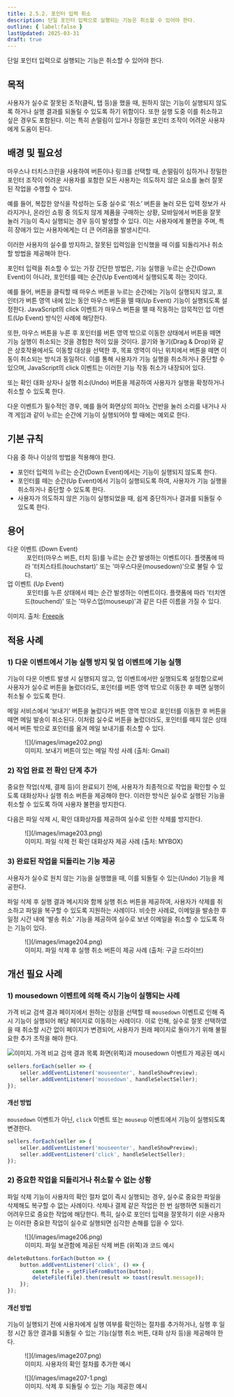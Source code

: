```yaml
---
title: 2.5.2. 포인터 입력 취소
description: 단일 포인터 입력으로 실행되는 기능은 취소할 수 있어야 한다.
outline: { label:false }
lastUpdated: 2025-03-31
draft: true
---
```


<Aside title="검사 항목">
단일 포인터 입력으로 실행되는 기능은 취소할 수 있어야 한다.
</Aside>

## 목적
사용자가 실수로 잘못된 조작(클릭, 탭 등)을 했을 때, 원하지 않는 기능이 실행되지 않도록 하거나 실행 결과를 되돌릴 수 있도록 하기 위함이다. 또한 실행 도중 이를 취소하고 싶은 경우도 포함된다. 이는 특히 손떨림이 있거나 정밀한 포인터 조작이 어려운 사용자에게 도움이 된다.

##	배경 및 필요성
마우스나 터치스크린을 사용하여 버튼이나 링크를 선택할 때, 손떨림이 심하거나 정밀한 포인터 조작이 어려운 사용자를 포함한 모든 사용자는 의도하지 않은 요소를 눌러 잘못된 작업을 수행할 수 있다.

예를 들어, 복잡한 양식을 작성하는 도중 실수로 ‘취소’ 버튼을 눌러 모든 입력 정보가 사라지거나, 온라인 쇼핑 중 의도치 않게 제품을 구매하는 상황, 모바일에서 버튼을 잘못 눌러 기능이 즉시 실행되는 경우 등이 발생할 수 있다. 이는 사용자에게 불편을 주며, 특히 장애가 있는 사용자에게는 더 큰 어려움을 발생시킨다.

이러한 사용자의 실수를 방지하고, 잘못된 입력임을 인식했을 때 이를 되돌리거나 취소할 방법을 제공해야 한다.

포인터 입력을 취소할 수 있는 가장 간단한 방법은, 기능 실행을 누르는 순간(Down Event)이 아니라, 포인터를 떼는 순간(Up Event)에서 실행되도록 하는 것이다.

예를 들어, 버튼을 클릭할 때 마우스 버튼을 누르는 순간에는 기능이 실행되지 않고, 포인터가 버튼 영역 내에 있는 동안 마우스 버튼을 뗄 때(Up Event) 기능이 실행되도록 설정한다. JavaScript의 click 이벤트가 마우스 버튼을 뗄 때 작동하는 암묵적인 업 이벤트(Up Event) 방식인 사례에 해당한다. 

또한, 마우스 버튼을 누른 후 포인터를 버튼 영역 밖으로 이동한 상태에서 버튼을 떼면 기능 실행이 취소되는 것을 경험한 적이 있을 것이다. 끌기와 놓기(Drag & Drop)와 같은 상호작용에서도 이동할 대상을 선택한 후, 목표 영역이 아닌 위치에서 버튼을 떼면 이동이 취소되는 방식과 동일하다. 이를 통해 사용자가 기능 실행을 취소하거나 중단할 수 있으며, JavaScript의 click 이벤트는 이러한 기능 작동 취소가 내장되어 있다.

또는 확인 대화 상자나 실행 취소(Undo) 버튼을 제공하여 사용자가 실행을 확정하거나 취소할 수 있도록 한다.

다운 이벤트가 필수적인 경우, 예를 들어 화면상의 피아노 건반을 눌러 소리를 내거나 사격 게임과 같이 누르는 순간에 기능이 실행되어야 할 때에는 예외로 한다.

##	기본 규칙
다음 중 하나 이상의 방법을 적용해야 한다.
- 포인터 입력의 누르는 순간(Down Event)에서는 기능이 실행되지 않도록 한다.
- 포인터를 떼는 순간(Up Event)에서 기능이 실행되도록 하여, 사용자가 기능 실행을 취소하거나 중단할 수 있도록 한다.
- 사용자가 의도하지 않은 기능이 실행되었을 때, 쉽게 중단하거나 결과를 되돌릴 수 있도록 한다.

## 용어
<dl>
	<dt>다운 이벤트 (Down Event)</dt>
	<dd>
		<img src="/images/image200.png" alt="" class="desc-float" />
		포인터(마우스 버튼, 터치 등)를 누르는 순간 발생하는 이벤트이다. 플랫폼에 따라 '터치스타트(touchstart)' 또는 '마우스다운(mousedown)'으로 불릴 수 있다.
	</dd>
	<dt>업 이벤트 (Up Event)</dt>
	<dd>
		<img src="/images/image201.png" alt="" class="desc-float" />
		포인터를 누른 상태에서 떼는 순간 발생하는 이벤트이다. 플랫폼에 따라 '터치엔드(touchend)' 또는 '마우스업(mouseup)'과 같은 다른 이름을 가질 수 있다.
	</dd>
</dl>

이미지. 출처: [Freepik](https://www.freepik.com/free-vector/different-phone-hand-gestures-set_9649376.htm)


## 적용 사례

### 1)	다운 이벤트에서 기능 실행 방지 및 업 이벤트에 기능 실행
기능이 다운 이벤트 발생 시 실행되지 않고, 업 이벤트에서만 실행되도록 설정함으로써 사용자가 실수로 버튼을 눌렀더라도, 포인터를 버튼 영역 밖으로 이동한 후 떼면 실행이 취소될 수 있도록 한다.

메일 서비스에서 ‘보내기’ 버튼을 눌렀다가 버튼 영역 밖으로 포인터를 이동한 후 버튼을 떼면 메일 발송이 취소된다. 이처럼 실수로 버튼을 눌렀더라도, 포인터를 떼지 않은 상태에서 버튼 밖으로 포인터를 옮겨 메일 보내기를 취소할 수 있다.

<figure>
    ![](/images/image202.png)
    <figcaption>이미지. 보내기 버튼이 있는 메일 작성 사례 (출처: Gmail)</figcaption>
</figure>

### 2)	작업 완료 전 확인 단계 추가
중요한 작업(삭제, 결제 등)이 완료되기 전에, 사용자가 최종적으로 작업을 확인할 수 있도록 대화상자나 실행 취소 버튼을 제공해야 한다. 이러한 방식은 실수로 실행된 기능을 취소할 수 있도록 하여 사용자 불편을 방지한다.

다음은 파일 삭제 시, 확인 대화상자를 제공하여 실수로 인한 삭제를 방지한다.

<figure>
    ![](/images/image203.png)
    <figcaption>이미지. 파일 삭제 전 확인 대화상자 제공 사례 (출처: MYBOX)</figcaption>
</figure>

### 3)	완료된 작업을 되돌리는 기능 제공
사용자가 실수로 원치 않는 기능을 실행했을 때, 이를 되돌릴 수 있는(Undo) 기능을 제공한다.

파일 삭제 후 실행 결과 메시지와 함께 실행 취소 버튼을 제공하여, 사용자가 삭제를 취소하고 파일을 복구할 수 있도록 지원하는 사례이다. 비슷한 사례로, 이메일을 발송한 후 일정 시간 내에 '발송 취소' 기능을 제공하여 실수로 보낸 이메일을 취소할 수 있도록 하는 기능이 있다.

<figure>
    ![](/images/image204.png)
    <figcaption>이미지. 파일 삭제 후 실행 취소 버튼이 제공 사례 (출처: 구글 드라이브)</figcaption>
</figure>

## 개선 필요 사례
### 1)	mousedown 이벤트에 의해 즉시 기능이 실행되는 사례
가격 비교 검색 결과 페이지에서 원하는 상점을 선택할 때 `mousedown` 이벤트로 인해 즉시 기능이 실행되어 해당 페이지로 이동하는 사례이다. 이로 인해, 실수로 잘못 선택하였을 때 취소할 시간 없이 페이지가 변경되어, 사용자가 원래 페이지로 돌아가기 위해 불필요한 추가 조작을 해야 한다.

![이미지. 가격 비교 검색 결과 목록 화면(위쪽)과 `mousedown` 이벤트가 제공된 예시](/images/image205.png)

```javascript
sellers.forEach(seller => {
    seller.addEventListener('mouseenter', handleShowPreview);
    seller.addEventListener('mousedown', handleSelectSeller);
});
```

#### 개선 방법
`mousedown` 이벤트가 아닌, `click` 이벤트 또는 `mouseup` 이벤트에서 기능이 실행되도록 변경한다.
```javascript
sellers.forEach(seller => {
    seller.addEventListener('mouseenter', handleShowPreview);
    seller.addEventListener('click', handleSelectSeller);
});
```
### 2)	중요한 작업을 되돌리거나 취소할 수 없는 상황
파일 삭제 기능이 사용자의 확인 절차 없이 즉시 실행되는 경우, 실수로 중요한 파일을 삭제해도 복구할 수 없는 사례이다.
삭제나 결제 같은 작업은 한 번 실행하면 되돌리기 어려우므로 중요한 작업에 해당한다. 특히, 실수로 포인터 입력을 잘못하기 쉬운 사용자는 이러한 중요한 작업이 실수로 실행되면 심각한 손해를 입을 수 있다.

<figure>
    ![](/images/image206.png)
    <figcaption>이미지. 파일 보관함에 제공된 삭제 버튼 (위쪽)과 코드 예시</figcaption>
</figure>

```javascript
deleteButtons.forEach(button => {
    button.addEventListener('click', () => {
        const file = getFileFromButton(button);
        deleteFile(file).then(result => toast(result.message));
    });
});
```

#### 개선 방법
기능이 실행되기 전에 사용자에게 실행 여부를 확인하는 절차를 추가하거나, 실행 후 일정 시간 동안 결과를 되돌릴 수 있는 기능(실행 취소 버튼, 대화 상자 등)을 제공해야 한다.

<figure>
    ![](/images/image207.png)
    <figcaption>이미지. 사용자의 확인 절차를 추가한 예시</figcaption>
</figure>

<figure>
    ![](/images/image207-1.png)
    <figcaption>이미지. 삭제 후 되돌릴 수 있는 기능 제공한 예시</figcaption>
</figure>
